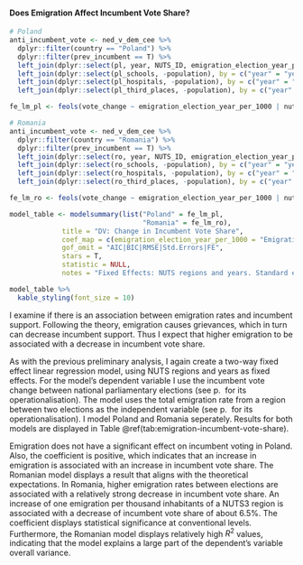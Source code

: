 #### Does Emigration Affect Incumbent Vote Share?

```r
# Poland
anti_incumbent_vote <- ned_v_dem_cee %>% 
  dplyr::filter(country == "Poland") %>%
  dplyr::filter(prev_incumbent == T) %>%
  left_join(dplyr::select(pl, year, NUTS_ID, emigration_election_year_per_1000), by = c("year" = "year", "nuts2016" = "NUTS_ID")) %>%
  left_join(dplyr::select(pl_schools, -population), by = c("year" = "year", "nuts2016" = "NUTS_ID")) %>%
  left_join(dplyr::select(pl_hospitals, -population), by = c("year" = "year", "nuts2016" = "NUTS_ID")) %>% 
  left_join(dplyr::select(pl_third_places, -population), by = c("year" = "year", "nuts2016" = "NUTS_ID"))

fe_lm_pl <- feols(vote_change ~ emigration_election_year_per_1000 | nuts2016 + year, data = anti_incumbent_vote)

# Romania
anti_incumbent_vote <- ned_v_dem_cee %>% 
  dplyr::filter(country == "Romania") %>%
  dplyr::filter(prev_incumbent == T) %>%
  left_join(dplyr::select(ro, year, NUTS_ID, emigration_election_year_per_1000), by = c("year" = "year", "nuts2016" = "NUTS_ID")) %>%
  left_join(dplyr::select(ro_schools, -population), by = c("year" = "year", "nuts2016" = "NUTS_ID")) %>%
  left_join(dplyr::select(ro_hospitals, -population), by = c("year" = "year", "nuts2016" = "NUTS_ID")) %>% 
  left_join(dplyr::select(ro_third_places, -population), by = c("year" = "year", "nuts2016" = "NUTS_ID"))

fe_lm_ro <- feols(vote_change ~ emigration_election_year_per_1000 | nuts2016 + year, data = anti_incumbent_vote)
```

```r
model_table <- modelsummary(list("Poland" = fe_lm_pl,
                                 "Romania" = fe_lm_ro),
             title = "DV: Change in Incumbent Vote Share",
             coef_map = c(emigration_election_year_per_1000 = "Emigration since last election"),
             gof_omit = "AIC|BIC|RMSE|Std.Errors|FE",
             stars = T,
             statistic = NULL,
             notes = "Fixed Effects: NUTS regions and years. Standard errors are grouped by NUTS region.")

model_table %>%
  kable_styling(font_size = 10)
```

I examine if there is an association between emigration rates and incumbent support. Following the theory, emigration causes grievances, which in turn can decrease incumbent support. Thus I expect that higher emigration to be associated with a decrease in incumbent vote share.

As with the previous preliminary analysis, I again create a two-way fixed effect linear regression model, using NUTS regions and years as fixed effects. For the model’s dependent variable I use the incumbent vote change between national parliamentary elections (see p. \pageref{passage:incumbent-vote-share-change} for its operationalisation). The model uses the total emigration rate from a region between two elections as the independent variable (see p. \pageref{passage:emigration-rate} for its operationalisation). I model Poland and Romania seperately. Results for both models are displayed in Table \@ref(tab:emigration-incumbent-vote-share).

Emigration does not have a significant effect on incumbent voting in Poland. Also, the coefficient is positive, which indicates that an increase in emigration is associated with an increase in incumbent vote share. The Romanian model displays a result that aligns with the theoretical expectations. In Romania, higher emigration rates between elections are associated with a relatively strong decrease in incumbent vote share. An increase of one emigration per thousand inhabitants of a NUTS3 region is associated with a decrease of incumbent vote share of about $6.5\%$. The coefficient displays statistical significance at conventional levels. Furthermore, the Romanian model displays relatively high $R^2$ values, indicating that the model explains a large part of the dependent’s variable overall variance.
